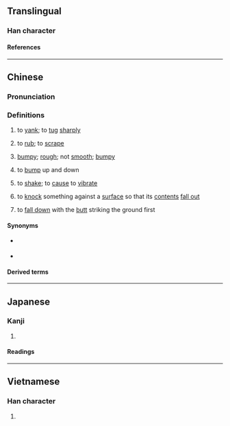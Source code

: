 {{character info}}
==Translingual==

===Han character===
{{Han char|rn=64|rad=手|as=04|sn=7|four=50017|canj=QPU|ids=⿰扌屯}}

====References====
{{Han ref|kx=0419.170|dkj=11850|dj=0766.090|hdz=31835.030|uh=627D}}

----

==Chinese==
{{zh-forms|alt=頓,扥,𢻴,㩐}}
{{zh-wp|yue}}

===Pronunciation===
{{zh-pron
|m=dèn
|c=dan3,dan6
|mc=y
|oc=y
|cat=v,a
}}

{{attn|zhx-teo|Fielde (1883): 摧 tùn "to jerk; to pull at violently"?}}

===Definitions===
{{zh-hanzi}}

# to [[yank]]; to [[tug]] [[sharply]]
# {{lb|zh|obsolete}} to [[rub]]; to [[scrape]]
# {{lb|zh|Cantonese|of a ride}} [[bumpy]]; {{lb|zh|of a road}} [[rough]]; not [[smooth]]; [[bumpy]]
#: {{zh-x|架 車 咁 扽 嘅{ge2}？條 路 唔 扽 個噃{bo3}。||C}}
# {{lb|zh|Cantonese}} to [[bump]] up and down
# {{lb|zh|obsolete|or|Cantonese|transitive}} to [[shake]]; to [[cause]] to [[vibrate]]
#: {{zh-x|扽 下{haa5} 張 地氈。|'''Shake''' the carpet.|C}}
# {{lb|zh|Cantonese}} to [[knock]] something against a [[surface]] so that its [[content]]s [[fall out]]
# {{lb|zh|Cantonese|of a person}} to [[fall down]] with the [[butt]] striking the ground first

====Synonyms====
{{zh-dial|拉}}
* {{s|bumpy}} {{zh-l|顛簸}}
* {{s|to shake}} {{zh-l|抖}}

====Derived terms====
{{zh-der|扽低}}

----

==Japanese==

===Kanji===
{{ja-kanji|grade=|rs=手04}}

# {{rfdef|ja|sort=手04}}

====Readings====
{{ja-readings
|on=とん
|kun=ひく
}}

----

==Vietnamese==

===Han character===
{{vi-readings|rs=手04|reading=đùn}}

# {{rfdef|vi|sort=手04}}